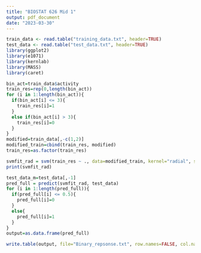 ```yaml
---
title: "BIOSTAT 626 Mid 1"
output: pdf_document
date: "2023-03-30"
---
```


```r
train_data <- read.table("training_data.txt", header=TRUE)
test_data <- read.table("test_data.txt", header=TRUE)
library(ggplot2)
library(e1071)
library(kernlab)
library(MASS)
library(caret)
```

```r
bin_act=train_data$activity
train_res=rep(0,length(bin_act))
for (i in 1:length(bin_act)){
  if(bin_act[i] <= 3){
    train_res[i]=1
  }
  else if(bin_act[i] > 3){
    train_res[i]=0
  }
}
modified=train_data[,-c(1,2)]
modified_train=cbind(train_res, modified)
train_res=as.factor(train_res)
```

```r
svmfit_rad = svm(train_res ~ ., data=modified_train, kernel="radial", scale=F, cost=10)
print(svmfit_rad)
```


```r
test_data_m=test_data[,-1]
pred_full = predict(svmfit_rad, test_data)
for (i in 1:length(pred_full)){
  if(pred_full[i] <= 0.5){
    pred_full[i]=0
  }
  else{
    pred_full[i]=1
  }
}
output=as.data.frame(pred_full)
```

```r
write.table(output, file="Binary_repsonse.txt", row.names=FALSE, col.names=FALSE, quote=FALSE)
```


